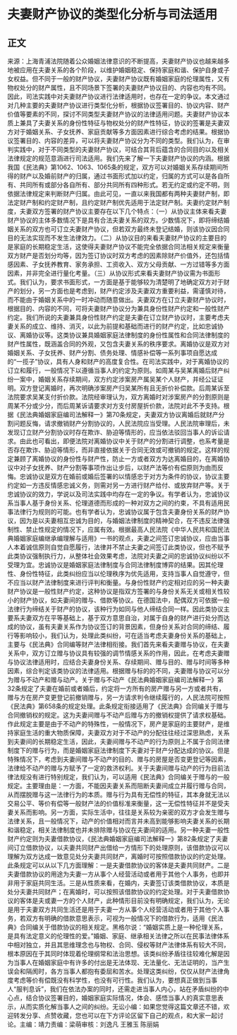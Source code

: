 # 夫妻财产协议的类型化分析与司法适用
## 正文
来源：上海青浦法院随着公众婚姻法律意识的不断提高，夫妻财产协议也越来越多地被应用在夫妻关系的各个阶段，以维护婚姻稳定、保持家庭和谐、保护自身或子女权益。但不同于一般的财产协议，夫妻财产协议既有婚姻家庭的伦理属性，又有物权处分的财产属性，且不同场景下签署的夫妻财产协议目的、内容也均有不同。因此，司法实践中对夫妻财产协议进行法律适用时，也存在一定的争议。本文通过对几种主要的夫妻财产协议进行类型化分析，根据协议签署目的、协议内容、财产价值等要素的不同，探讨不同类型夫妻财产协议的法律适用问题。夫妻财产协议本质上兼具了夫妻关系的身份性特征与物权处分的财产性特征，协议的签署是夫妻双方对于婚姻关系、子女抚养、家庭贡献等多方面因素进行综合考虑的结果。根据协议签署目的、内容的差异，可以将夫妻财产协议分为不同的类型。我们认为，在审判实践中，对于不同类型的夫妻财产协议，可结合其背后蕴含的合同目的以及相关法律规定的规范意涵进行司法适用。我们先来了解一下夫妻财产协议的内涵。根据我国《民法典》第1062、1063、1065条的规定，双方可以对婚姻关系存续期间所得的财产以及婚前财产的归属，通过书面形式加以约定，归属的方式可以是各自所有、共同所有或部分各自所有、部分共同所有四种形式。若无约定或约定不明，则依据法律规定来判断财产归属。由此可见，一直以来我国都有两种夫妻财产制，即法定财产制和约定财产制，且约定财产制优先适用于法定财产制。夫妻约定财产制度，夫妻双方签署的财产协议主要存在以下几个特点：（一）从协议主体来看夫妻财产协议的主体多数情况下是具有合法夫妻关系的双方。少数情况下，即将缔结婚姻关系的双方也可订立夫妻财产协议，但若双方最终未登记结婚，则该协议因合同目的无法实现而不发生法律效力。（二）从协议目的来看夫妻财产协议的主要目的是家庭的长期稳定生活，这使得夫妻财产协议不能完全依据合同法相关规定来衡量双方财产是否划分均等，因为签订协议时双方考虑的因素除财产价值外，还包括情感因素、子女抚养教育、家务承担、工资收入、双方父母贡献、一方过错等多方面因素，并非完全进行量化考量。（三）从协议形式来看夫妻财产协议需为书面形式。我们认为，要求书面形式，一方面是基于能够较为清楚明了地确定双方对于财产的划分，另一方面也是考虑到，财产约定涉及夫妻双方重要利益，需谨慎对待，而不能由于婚姻关系中的一时冲动而随意做出。夫妻双方在订立夫妻财产协议时，根据目的、内容的不同，可将夫妻财产协议分为兼具身份性财产约定和一般性财产约定。我们所说的夫妻兼具身份性财产约定是夫妻在订立财产协议时，主要考虑夫妻关系的成立、维持、消灭，以此为前提和基础而进行的财产约定，比如忠诚协议、离婚协议等。这类协议兼具婚姻家庭法律制度的身份性属性和合同法律制度的财产性属性，既涵盖合同的外观，又包含夫妻关系的秩序要求。离婚协议是双方对婚姻关系、子女抚养、财产分割、债务处理、情感补偿等一系列事项自愿达成的“一揽子”协议，具有人身和财产的高度复合性。在司法实践中，对于离婚协议的订立和履行，一般情况下以遵循当事人的约定为原则。如周某与吴某离婚后财产纠纷一案中，婚姻关系存续期间，双方约定涉案房产属吴某个人财产，并经公证证明。双方登记离婚时，再次明确涉案房产归吴某所有且无折价补偿款。后周某诉至法院要求吴某支付折价款。法院经审理认为，双方离婚时对涉案房产的分割原则是周某不分或少分，而后周某诉请要求对方支付房屋折价款，法院对此不予支持。根据《民法典婚姻家庭编司法解释一》第70条规定，夫妻双方协议离婚后就财产分割问题反悔，请求撤销财产分割协议的，人民法院应当受理。人民法院审理后，未发现订立财产分割协议时存在欺诈、胁迫等情形的，应当依法驳回当事人的诉讼请求。由此也可看出，即便法院对离婚协议中关于财产的分割进行调整，也系考量是否存在欺诈、胁迫等情形，而非直接依据关于合同无效或可撤销的规定。这样的规定兼顾了离婚协议的身份性与财产性，防止一方或者双方为达离婚目的，在离婚协议中对子女抚养、财产分割等事项作出让步后，以财产法等价有偿原则为由而反悔。忠诚协议是双方在婚前或婚后签署的以情感忠于对方为条件的协议，协议主要约定如一方违反情感忠诚义务，则需对另一方进行财产给付、或放弃财产等。关于忠诚协议的效力，学说以及司法实践中均存在一定的争议。有学者认为，忠诚协议系当事人基于身份关系、伦理道德而形成的一种对双方之间的约束，不具有适用民事法律行为规则的可能。也有学者认为，忠诚协议属于包含夫妻身份关系的财产协议，因为是以夫妻相互忠诚为目的，与婚姻法律制度的精神契合，在不违反法律强制性、禁止性规定的情况下，应属有效。根据最高人民法院《中华人民共和国民法典婚姻家庭编继承编理解与适用》一书的观点，夫妻之间签订忠诚协议，应由当事人本着诚信原则自觉自愿履行，法律并不禁止夫妻之间签订此类协议，但也不赋予此类协议强制执行力，从整体社会效果考虑，法院对夫妻之间的忠诚协议纠纷以不受理为宜。忠诚协议是婚姻家庭法律制度与合同法律制度博弈的结果。因其伦理性、身份性特征，此类纠纷应当以伦理秩序为优先适用，支持当事人自觉遵守，但不应当以财产法律制度来进行评判和衡量。与身份性财产约定相对应的另一种夫妻财产协议是一般性财产约定，这种协议是指双方签署的与身份关系无关或相关性较小的财产协议，如夫妻间的赠与、借款等协议。在德国法中，配偶双方可依据一般法律行为缔结关于财产的协议，该种行为如同与他人缔结合同一样。因此类协议主要系夫妻双方在平等基础上，基于双方意思自治，对属于自身的财产进行处分而达成的协议，虽有夫妻关系作为协议签订的背景因素，但身份关系对合同的缔结、履行等影响较小，我们认为，处理此类纠纷，可在适当考虑夫妻身份关系的基础上，主要与《民法典》合同编等财产法律相衔接。我们首先来看夫妻赠与协议，在夫妻关系中，双方订立赠与协议具有较强的调节情感关系的作用，因此，在考虑夫妻赠与协议法律适用时，应结合夫妻身份关系、存续期间、赠与目的、赠与时间等多种因素，综合判定该类协议的法律适用。根据赠与标的的不同，夫妻赠与协议可以分为赠与不动产和赠与动产。关于赠与不动产《民法典婚姻家庭编司法解释一》第32条规定了夫妻在婚前或者婚后，约定将一方所有的房产赠与另一方或者共有，赠与方在房产变更登记前撤销赠与，另一方请求判令继续履行的，人民法院可按照《民法典》第658条的规定处理。此条规定衔接适用了《民法典》合同编关于赠与合同撤销权的规定。这为夫妻间赠与不动产后赠与方的撤销权提供了请求权基础。作此规定主要是由于不动产的特殊性，一般情况下，房产是家庭的主要财产，是维持家庭生活的重大物质保障，夫妻双方对于不动产的分配往往经过深思熟虑，关系到夫妻间的长期稳定生活，因此，夫妻间赠与不动产的行为原则上不属于合同法律制度下的赠与行为，而是婚姻家庭法律制度下夫妻对于财产分配达成的协议。但是特殊情况下，考虑到夫妻间赠与不动产的目的、赠与的房屋是否变更登记等因素，法律给不动产的赠与方赋予了一定的救济权利。关于夫妻间赠与动产的行为目前法律法规没有进行特别规定，我们认为，可以适用《民法典》合同编关于赠与的一般规定。主要理由是：一方面，不能因夫妻关系而阻断夫妻间成立并履行赠与合同，从而摆脱赠与这一法律行为的本质。赠与行为具有无偿性的特征，其本身就无法以交易公平、等价有偿等一般财产法的价值标准来衡量，这一无偿性特征并不是受夫妻关系而影响。另一方面，实际生活中，往往是关系较为亲密的双方才会发生赠与法律关系，且一般情况下，动产的价值相对而言并未高到能够影响夫妻关系的长期和谐稳定，相关法律制度也并未排除赠与协议在夫妻间的适用。另一种夫妻一般性财产约定则为夫妻借款协议，《民法典婚姻家庭编司法解释一》第82条规定了夫妻间订立借款协议，以夫妻共同财产出借给一方情形下的处理原则，该借款协议可以理解为双方达成一致意见处分夫妻共同财产，离婚时可按照借款协议的约定处理。此条规定可以从以下几方面理解：一是夫妻借款协议的客体是夫妻共同财产。二是夫妻借款协议的用途为夫妻一方从事个人经营活动或者用于其他个人事务，也即并非用于家庭共同生活。三是从性质来看，在婚内，夫妻签订该类借款协议，本质是处分夫妻共同财产；在离婚时，可以按照该借款协议的约定处理。对于夫妻借款协议的客体是夫或妻一方的个人财产，此种情形目前没有明确规定，我们认为，无论是用于夫妻双方共同生活还是用于夫妻一方从事个人经营活动或者用于其他个人事务，若双方有明确的借款意思表示，可视为一般情况下的借款行为，适用《民法典》合同编关于借款协议的相关规定。黑格尔说：“婚姻实质上是一种伦理关系，是具有法定意义的伦理性的爱。”婚姻、家庭、继承相关法律之所以在民事法律体系中相对独立，并且其思维理念也与物权、合同、侵权等财产法律体系有较大不同，根本原因在于其同时体现着伦理纲常和法治思想。该类纠纷矛盾往往较难化解是因为当事人在婚姻家庭中有许多的付出是无法体现、无法量化、无法证明的，当产生误会和隔阂时，各方当事人都抱有委屈和苦水。处理这类纠纷，仅仅从财产法律角度考虑等价有偿既没有科学性，也没有可行性。我们认为，要想真正做到当事人“服判息诉”，我们在依法办案的同时，还需走进当事人内心，站在矛盾纠纷的中心点，结合协议签署目的，婚姻家庭实际情况，体会、感悟当事人的真实意思表示，从而实质化解当事人之间的纠纷。无讼小编：如果您觉得这篇文章还不错，欢迎转发分享、点赞收藏，您也可以在下方评论区留下自己的观点，和大家一起讨论。主编：靖力责编：梁萌审核：刘逸凡 王雅玉 陈丽娟
